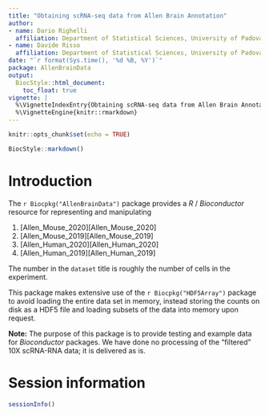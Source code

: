```yaml
---
title: "Obtaining scRNA-seq data from Allen Brain Annotation"
author: 
- name: Dario Righelli
  affiliation: Department of Statistical Sciences, University of Padova
- name: Davide Risso
  affiliation: Department of Statistical Sciences, University of Padova
date: "`r format(Sys.time(), '%d %B, %Y')`"
package: AllenBrainData
output:
  BiocStyle::html_document:
    toc_float: true
vignette: |
  %\VignetteIndexEntry{Obtaining scRNA-seq data from Allen Brain Annotation}
  %\VignetteEngine{knitr::rmarkdown}
---
```


```r
knitr::opts_chunk$set(echo = TRUE)
```


```r
BiocStyle::markdown()
```

# Introduction 

The `r Biocpkg("AllenBrainData")` package provides a _R_ /
_Bioconductor_ resource for representing and manipulating 

1. [Allen_Mouse_2020][Allen_Mouse_2020]
2. [Allen_Mouse_2019][Allen_Mouse_2019]
3. [Allen_Human_2020][Allen_Human_2020]
4. [Allen_Human_2019][Allen_Human_2019]

The number in the `dataset` title is roughly the number of cells in the experiment.

This package makes extensive use of the `r Biocpkg("HDF5Array")` package 
to avoid loading the entire data set in memory, instead storing 
the counts on disk as a HDF5 file and loading subsets of the 
data into memory upon request.

**Note:** The purpose of this package is to provide testing and example data for _Bioconductor_ packages. We have done no processing of the "filtered" 10X scRNA-RNA data; it is delivered as is.

<!-- # Work flow -->

<!-- ## Loading the data -->

<!-- We use the `TENxPBMCData` function to download the relevant files -->
<!-- from _Bioconductor_'s ExperimentHub web resource. This includes the -->
<!-- HDF5 file containing the counts, as well as the metadata on the rows -->
<!-- (genes) and columns (cells). The output is a single -->
<!-- `SingleCellExperiment` object from the `r Biocpkg("SingleCellExperiment")`  -->
<!-- package. This is equivalent to a `SummarizedExperiment` class but -->
<!-- with a number of features specific to single-cell data. -->

<!-- ```{r} -->
<!-- library(TENxPBMCData) -->
<!-- tenx_pbmc4k <- TENxPBMCData(dataset = "pbmc4k") -->
<!-- tenx_pbmc4k -->
<!-- ``` -->

<!-- **Note:** of particular interest to some users might be the `pbmc68k` dataset for its size. -->

<!-- The first call to `TENxPBMCData()` may take some time due to the -->
<!-- need to download some moderately large files. The files are then -->
<!-- stored locally such that ensuing calls in the same or new sessions are -->
<!-- fast. Use the `dataset` argument to select which dataset to download; values are visible through the function definition: -->

<!-- ```{r} -->
<!-- args(TENxPBMCData) -->
<!-- ``` -->

<!-- The count matrix itself is represented as a `DelayedMatrix` from the -->
<!-- `r Biocpkg("DelayedArray")` package. This wraps the underlying HDF5 -->
<!-- file in a container that can be manipulated in R. Each count -->
<!-- represents the number of unique molecular identifiers (UMIs) assigned -->
<!-- to a particular gene in a particular cell. -->

<!-- ```{r} -->
<!-- counts(tenx_pbmc4k) -->
<!-- ``` -->

<!-- ## Exploring the data -->

<!-- To quickly explore the data set, we compute some summary statistics on -->
<!-- the count matrix. We tell the `r Biocpkg("DelayedArray")` block -->
<!-- size to indicate that we can use up to 1 GB of memory for loading the -->
<!-- data into memory from disk. -->

<!-- ```{r} -->
<!-- options(DelayedArray.block.size=1e9) -->
<!-- ``` -->

<!-- We are interested in library sizes `colSums(counts(tenx_pbmc4k))`, number of -->
<!-- genes expressed per cell `colSums(counts(tenx_pbmc4k) != 0)`, and average -->
<!-- expression across cells `rowMeans(counts(tenx_pbmc4k))`. A naive implement -->
<!-- might be -->

<!-- ```{r, eval = FALSE} -->
<!-- lib.sizes <- colSums(counts(tenx_pbmc4k)) -->
<!-- n.exprs <- colSums(counts(tenx_pbmc4k) != 0L) -->
<!-- ave.exprs <- rowMeans(counts(tenx_pbmc4k)) -->
<!-- ``` -->

<!-- More advanced analysis procedures are implemented in various -->
<!-- _Bioconductor_ packages - see the `SingleCell` biocViews for more -->
<!-- details. -->

<!-- ## Saving computations -->

<!-- Saving the `tenx_pbmc4k` object in a standard manner, e.g., -->

<!-- ```{r, eval=FALSE} -->
<!-- destination <- tempfile() -->
<!-- saveRDS(tenx_pbmc4k, file = destination) -->
<!-- ``` -->

<!-- saves the row-, column-, and meta-data as an _R_ object, and remembers -->
<!-- the location and subset of the HDF5 file from which the object is -->
<!-- derived. The object can be read into a new _R_ session with -->
<!-- `readRDS(destination)`, provided the HDF5 file remains in it's -->
<!-- original location. -->


# Session information

```r
sessionInfo()
```

[tenx]: https://support.10xgenomics.com/single-cell-gene-expression/datasets
[pbmc68k]: https://support.10xgenomics.com/single-cell-gene-expression/datasets/1.1.0/fresh_68k_pbmc_donor_a
[frozen_pbmc_donor_a]: https://support.10xgenomics.com/single-cell-gene-expression/datasets/1.1.0/frozen_pbmc_donor_a
[frozen_pbmc_donor_b]: https://support.10xgenomics.com/single-cell-gene-expression/datasets/1.1.0/frozen_pbmc_donor_b
